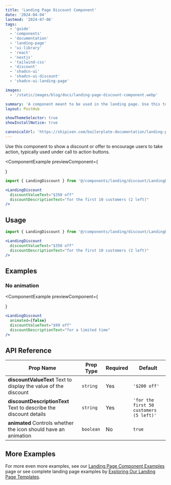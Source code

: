 ```yaml
---
title: 'Landing Page Discount Component'
date: '2024-04-04'
lastmod: '2024-07-06'
tags:
  - 'guide'
  - 'components'
  - 'documentation'
  - 'landing-page'
  - 'ui-library'
  - 'react'
  - 'nextjs'
  - 'tailwind-css'
  - 'discount'
  - 'shadcn-ui'
  - 'shadcn-ui-discount'
  - 'shadcn-ui-landing-page'

images:
  - '/static/images/blog/docs/landing-page-discount-component.webp'

summary: 'A component meant to be used in the landing page. Use this to show a discount or offer to encourage users to take action, typically used under call to action buttons.'
layout: PostHub

showThemeSelector: true
showInstallNotice: true

canonicalUrl: 'https://shipixen.com/boilerplate-documentation/landing-page-components/discount'
---
```


Use this component to show a discount or offer to encourage users to take action, typically used under call to action buttons.

<ComponentExample
  previewComponent={
    <div className="p-6">
      <LandingDiscount
        discountValueText="$350 off"
        discountDescriptionText="for the first 10 customers (2 left)"
      />
    </div>
  }
>
```jsx
import { LandingDiscount } from '@/components/landing/discount/LandingDiscount';

<LandingDiscount
  discountValueText="$350 off"
  discountDescriptionText="for the first 10 customers (2 left)"
/>
```
</ComponentExample>

## Usage

```jsx
import { LandingDiscount } from '@/components/landing/discount/LandingDiscount';
```

```jsx
<LandingDiscount
  discountValueText="$350 off"
  discountDescriptionText="for the first 10 customers (2 left)"
/>
```

## Examples

### No animation

<ComponentExample
  previewComponent={
    <div className="p-6">
      <LandingDiscount
        animated={false}
        discountValueText="$99 off"
        discountDescriptionText="for a limited time"
      />
    </div>
  }
>
  ```jsx
  <LandingDiscount
    animated={false}
    discountValueText="$99 off"
    discountDescriptionText="for a limited time"
  />
  ```
</ComponentExample>

## API Reference

| Prop Name                                                                        | Prop Type | Required | Default                                 |
| -------------------------------------------------------------------------------- | --------- | -------- | --------------------------------------- |
| **discountValueText** <Tippy>Text to display the value of the discount</Tippy>   | `string`  | Yes      | `'$200 off'`                            |
| **discountDescriptionText** <Tippy>Text to describe the discount details</Tippy> | `string`  | Yes      | `'for the first 50 customers (5 left)'` |
| **animated** <Tippy>Controls whether the icon should have an animation</Tippy>   | `boolean` | No       | `true`                                  |

## More Examples

For more even more examples, see our <a href="/demo/landing-page-component-examples" className="fancy-link">Landing Page Component Examples</a> page or see complete landing page examples by <a href="/demo/landing-page-templates" className="fancy-link">Exploring Our Landing Page Templates</a>.
